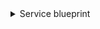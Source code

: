 <details>
<summary>Service blueprint</summary>

```json showLineNumbers
{
  "identifier": "githubService",
  "title": "Service",
  "icon": "Microservice",
  "schema": {
    "properties": {
      "readme": {
        "title": "README",
        "type": "string",
        "format": "markdown"
      },
      "url": {
        "title": "Service URL",
        "type": "string",
        "format": "url"
      }
    },
    "required": []
  },
  "mirrorProperties": {},
  "calculationProperties": {},
  "aggregationProperties": {},
  "relations": {
    "admins": {
      "title": "Admins",
      "target": "githubUser",
      "required": false,
      "many": true
    }
  }
}
```

</details>
